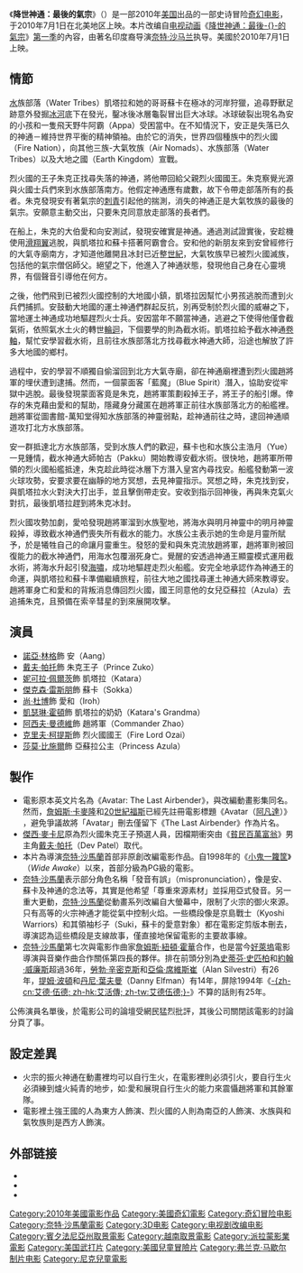 {{noteTA
|G1=Movie
|G2=Show
|T=zh-cn:最后的风之子;zh-hk:神風終極戰士;zh-tw:降世神通：最後的氣宗 (2010年電影);
}}
{{Infobox film
| name           = 降世神通：最後的氣宗
| original_name  = {{lang|en|''The Last Airbender''}}
| image          = The Last Airbender Poster.jpg
| caption        = 電影海報
| based_on       = {{Based on|[[降世神通：最後的氣宗|降世神通：最後的氣宗]]|{{le|麥可·但丁·迪馬蒂諾|Michael Dante DiMartino}}|{{le|布萊恩·柯尼祖克|Bryan Konietzko}}}}
| director       = [[奈特·沙马兰|奈特·沙马兰]]
| producer       = 奈特·沙马兰<br />[[法兰克·马歇尔|法兰克·马歇尔]]<br />[[凯斯琳·甘迺迪|凯斯琳·甘迺迪]]<br />[[山姆·莫西|山姆·莫西]]<br />[[斯科特·埃夫塞诺|斯科特·埃夫塞诺]]
| writer         = {{small|'''剧本:'''}}<br /> 奈特·沙马兰 <br />{{small|'''原著:'''}}<br /> [[迈克·丹特·迪马提诺|迈克·丹特·迪马提诺]]<br />[[布莱恩·科尼泽克|布莱恩·科尼泽克]]    
| starring       = [[诺亚·林格|诺亚·林格]]<br />[[尼古拉·佩尔茨|尼古拉·佩尔茨]]<br />[[杰克逊·拉斯波恩|杰克逊·拉斯波恩]]<br />[[戴夫·帕特尔|戴夫·帕特尔]]<br />[[肖恩·托布|肖恩·托布]]<br />[[阿西夫·曼德维|阿西夫·曼德维]]<br />[[克利夫·柯蒂斯|克利夫·柯蒂斯]]
| music          = [[詹姆斯·纽顿·霍华德|詹姆斯·纽顿·霍华德]]
| cinematography = [[安德鲁·莱斯尼|安德鲁·莱斯尼]]
| editing        = [[康拉德·巴夫|康拉德·巴夫]]
| studio         = [[Nickelodeon_Movies|Nickelodeon Movies]]<br />[[The_Kennedy/Marshall_Company|The Kennedy/Marshall Company]]<br />[[Blinding_Edge_Pictures|Blinding Edge Pictures]]
| distributor    = [[派拉蒙电影公司|派拉蒙电影公司]]
| released       = {{small|'''纽约市首映:'''}}<br /> {{start date|2010|06|30}}<br /> {{small|'''美国:'''}}<br /> {{start date|2010|07|01}}
| runtime        = 103 分钟
| country        = 美国
| language       = 英语
| budget         = $1.5億美元
| gross          = $3.19億美元
| cn_name        = 最后的风之子
| hk_name        = 神風終極戰士
| tw_name        = 降世神通：最後的氣宗
}}
《'''降世神通：最後的氣宗'''》（{{lang-en|''The Last Airbender''}}）是一部2010年[[美国|美国]]出品的一部史诗冒险[[奇幻电影|奇幻电影]]，于2010年7月1日在北美地区上映。本片改编自[[电视动画|电视动画]]《[[降世神通：最後的氣宗|降世神通：最後-{}-的氣宗]]》[[降世神通：最後的氣宗_(第一季)|第一季]]的內容，由著名印度裔导演[[奈特·沙马兰|奈特·沙马兰]]执导。美國於2010年7月1日上映。

== 情節 ==
[[水|水]]族部落（Water Tribes）凱塔拉和她的哥哥蘇卡在極冰的河岸狩獵，追尋野獸足跡意外發掘[[冰河|冰河]]底下在發光，鑿冰後冰層龜裂冒出巨大冰球。冰球破裂出現名為安的小孩和一隻飛天野牛阿霸（Appa）受困當中。在不知情況下，安正是失落已久的神通－維持世界平衡的精神領袖。由於它的消失，世界四個種族中的烈火國（Fire Nation），向其他三族-大氣牧族（Air Nomads）、水族部落（Water Tribes）以及大地之國（Earth Kingdom）宣戰。

烈火國的王子朱克正找尋失落的神通，將他帶回給父親烈火國國王。朱克察覺光源與火國士兵們來到水族部落南方。他假定神通應有歲數，故下令帶走部落所有的長者。朱克發現安有著氣宗的[[刺青|刺青]]引起他的揣測，消失的神通正是大氣牧族的最後的氣宗。安願意主動交出，只要朱克同意放走部落的長者們。

在船上，朱克的大伯愛和向安測試，發現安確實是神通。通過測試證實後，安趁機使用[[滑翔翼|滑翔翼]]逃脫，與凱塔拉和蘇卡搭著阿霸會合。安和他的新朋友來到安曾經修行的大氣寺廟南方，才知道他離開且冰封已近整[[世紀|世紀]]，大氣牧族早已被烈火國滅族，包括他的氣宗僧侶師父。絕望之下，他進入了神通狀態，發現他自己身在心靈境界，有個聲音引導他在何方。

之後，他們飛到已被烈火國控制的大地國小鎮，凱塔拉因幫忙小男孩逃脫而遭到火兵們捕抓。安鼓動大地國的運土神通們群起反抗，別再受制於烈火國的威嚇之下，當地運土神通成功地驅趕烈火士兵。安因當年不願當神通，逃避之下使得他僅會截氣術，依照氣水土火的轉世[[輪迴|輪迴]]，下個要學的則為截水術。凱塔拉給予截水神通[[卷軸|卷軸]]，幫忙安學習截水術，且前往水族部落北方找尋截水神通大師，沿途也解放了許多大地國的鄉村。

過程中，安的學習不順獨自偷溜回到北方大氣寺廟，卻在神通廟裡遭到烈火國趙將軍的埋伏遭到逮捕。然而，一個蒙面客「藍魔」（Blue Spirit）潛入，協助安從牢獄中逃脫。最後發現蒙面客竟是朱克，趙將軍策劃殺掉王子，將王子的船引爆。倖存的朱克藉由愛和的幫助，隱藏身分藏匿在趙將軍正前往水族部落北方的船艦裡。趙將軍從圖書館-萬知堂得知水族部落的神靈弱點，趁神通前往之時，逮回神通順道攻打北方水族部落。

安一群抵達北方水族部落，受到水族人們的歡迎，蘇卡也和水族公主浩月（Yue）一見鍾情，截水神通大師帕古（Pakku）開始教導安截水術。很快地，趙將軍所帶領的烈火國船艦抵達，朱克趁此時從冰層下方潛入皇宮內尋找安。船艦發動第一波火球攻勢，安要求要在幽靜的地方冥想，去見神靈指示。冥想之時，朱克找到安，與凱塔拉水火對決大打出手，並且擊倒帶走安。安收到指示回神後，再與朱克氣火對抗，最後凱塔拉趕到將朱克冰封。

烈火國攻勢加劇，愛哈發現趙將軍溜到水族聖地，將海水與明月神靈中的明月神靈殺掉，導致截水神通們喪失所有截水的能力。水族公主表示她的生命是月靈所賦予，於是犧牲自己的命讓月靈重生。發怒的愛和與朱克流放趙將軍，趙將軍則被回復能力的截水神通們，用海水包覆溺死身亡。覺醒的安透過神通王顯靈模式運用截水術，將海水升起引發[[海嘯|海嘯]]，成功地驅趕走烈火船艦。安完全地承認作為神通王的命運，與凱塔拉和蘇卡準備繼續旅程，前往大地之國找尋運土神通大師來教導安。趙將軍身亡和愛和的背叛消息傳回烈火國，國王同意他的女兒亞蘇拉（Azula）去追捕朱克，且預備在索辛彗星的到來展開攻擊。

== 演員 ==
* [[諾亞·林格|諾亞·林格]]飾 安（Aang）
* [[戴夫·帕托|戴夫·帕托]]飾 朱克王子（Prince Zuko）
* [[妮可拉·佩爾茨|妮可拉·佩爾茨]]飾 凱塔拉（Katara）
* [[傑克遜·拉斯波恩|傑克森·雷斯朋]]飾 蘇卡（Sokka）
* [[尚·杜博|尚·杜博]]飾 愛和（Iroh）
* [[凱瑟琳·霍頓|凱瑟琳·霍頓]]飾 凱塔拉的奶奶（Katara's Grandma）
* [[阿西夫·曼德維|阿西夫·曼德維]]飾 趙將軍（Commander Zhao）
* [[克里夫·柯提斯|克里夫·柯提斯]]飾 烈火國國王（Fire Lord Ozai）
* [[莎莫·比施爾|莎莫·比施爾]]飾 亞蘇拉公主（Princess Azula）

== 製作 ==
* 電影原本英文片名為《Avatar: The Last Airbender》，與改編動畫影集同名。然而，[[詹姆斯·卡麥隆|詹姆斯·卡麥隆]]和[[20世紀福斯|20世紀福斯]]已經先註冊電影標題《Avatar（[[阿凡達|阿凡達]]）》 ，避免爭議故將「Avatar」刪去僅留下《The Last Airbender》作為片名。
* [[傑西·麥卡尼|傑西·麥卡尼]]原為烈火國朱克王子預選人員，因檔期衝突由《[[貧民百萬富翁|貧民百萬富翁]]》男主角[[戴夫·帕托|戴夫·帕托]]（Dev Patel）取代。
* 本片為導演[[奈特·沙馬蘭|奈特·沙馬蘭]]首部非原創改編電影作品。自1998年的《[[小鬼一籮筐|小鬼一籮筐]]》（''Wide Awake''）以來，首部分級為PG級的電影。
* [[奈特·沙馬蘭|奈特·沙馬蘭]]表示部分角色名稱「發音有誤」（mispronunciation），像是安、蘇卡及神通的念法等，其實是他希望「尊重來源素材」並採用亞式發音。另一重大更動，[[奈特·沙馬蘭|奈特·沙馬蘭]]從動畫系列改編自大螢幕中，限制了火宗的御火來源。只有高等的火宗神通才能從氣中控制火焰。一些橋段像是京島戰士（Kyoshi Warriors）和其領袖杉子（Suki，蘇卡的愛意對象）都在電影定剪版本刪去，導演認為這些橋段是支線故事，僅直接地保留電影的主要故事線。
* [[奈特·沙馬蘭|奈特·沙馬蘭]]第七次與電影作曲家[[詹姆斯·紐頓·霍華|詹姆斯·紐頓·霍華]]合作，也是當今[[好萊塢|好萊塢]]電影導演與音樂作曲合作關係第四長的夥伴。排在前頭分別為[[史蒂芬·史匹柏|史蒂芬·史匹柏]]和[[約翰·威廉斯|約翰·威廉斯]]超過36年，[[羅拔·湛米基斯|勞勃·辛密克斯]]和[[亞倫·席維斯崔|亞倫·席維斯崔]]（Alan Silvestri）有26年，[[提姆·波頓|提姆·波頓]]和[[丹尼·葉夫曼|丹尼·葉夫曼]]（Danny Elfman）有14年，屏除1994年《[[艾德·伍德_(電影)|-{zh-cn:艾德·伍德; zh-hk:艾活傳; zh-tw:艾德伍德;}-]]》不算的話則有25年。
公佈演員名單後，於電影公司的論壇受網民猛烈批評，其後公司關閉該電影的討論分頁了事。

==設定差異==
*火宗的振火神通在動畫裡均可以自行生火，在電影裡則必須引火，要自行生火必須練到爐火純青的地步，如:愛和展現自行生火的能力來震懾趙將軍和其餘軍隊。
*電影裡土強王國的人為東方人飾演、烈火國的人則為南亞的人飾演、水族與和氣牧族則是西方人飾演。

== 外部链接 ==
* {{official|http://www.thelastairbendermovie.com/}}
* {{imdb title|0938283|降世神通：最後的氣宗}}
* {{Rotten-tomatoes|last_airbender|降世神通：最後的氣宗}}


{{奈特沙馬蘭電影}}

{{DEFAULTSORT:Last Airbender, The}}
[[Category:2010年美國電影作品|Category:2010年美國電影作品]]
[[Category:美國奇幻電影|Category:美國奇幻電影]]
[[Category:奇幻冒险电影|Category:奇幻冒险电影]]
[[Category:奈特·沙馬蘭電影|Category:奈特·沙馬蘭電影]]
[[Category:3D电影|Category:3D电影]]
[[Category:电视剧改编电影|Category:电视剧改编电影]]
[[Category:賓夕法尼亞州取景電影|Category:賓夕法尼亞州取景電影]]
[[Category:越南取景電影|Category:越南取景電影]]
[[Category:派拉蒙影業電影|Category:派拉蒙影業電影]]
[[Category:美国武打片|Category:美国武打片]]
[[Category:美國兒童冒險片|Category:美國兒童冒險片]]
[[Category:弗兰克·马歇尔制片电影|Category:弗兰克·马歇尔制片电影]]
[[Category:尼克兒童電影|Category:尼克兒童電影]]